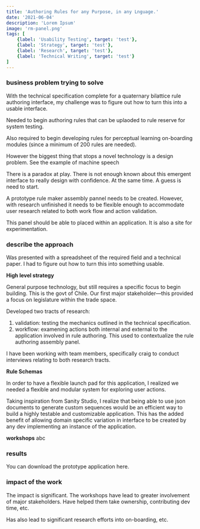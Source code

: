```yaml
---
title: 'Authoring Rules for any Purpose, in any Lnguage.'
date: '2021-06-04'
description: 'Lorem Ipsum'
image: 'rm-panel.png'
tags: [
    {label: 'Usability Testing', target: 'test'},
    {label: 'Strategy', target: 'test'},
    {label: 'Research', target: 'test'},
    {label: 'Technical Writing', target: 'test'}
]
---
```


### business problem trying to solve

With the technical specification complete for a quaternary bilattice rule authoring interface, my challenge was to figure out how to turn this into a usable interface.

Needed to begin authoring rules that can be uplaoded to rule reserve for system testing. 

Also required to begin developing rules for perceptual learning on-boarding modules (since a minimum of 200 rules are needed).

However the biggest thing that stops a novel technology is a design problem. See the example of machine speech

There is a paradox at play. There is not enough known about this emergent interface to really design with confidence. At the same time. A guess is need to start.

A prototype rule maker assembly pannel needs to be created. However, with research unfinished it needs to be flexible enough to accommodate user research related to both work flow and action validation. 

This panel should be able to placed within an application. It is also a site for experimentation. 

### describe the approach

Was presented with a spreadsheet of the required field and a technical paper. I had to figure out how to turn this into something usable. 

**High level strategy**

General purpose technology, but still requires a specific focus to begin building. This is the govt of Chile. Our first major stakeholder—this provided a focus on legislature within the trade space.

Developed two tracts of research:

1. validation: testing the mechanics outlined in the technical specification.
2. workflow: examening actions both internal and external to the application  involved in rule authoring. This used to contextualize the rule authoring assembly panel. 

I  have been working with team members, specifically craig to conduct interviews relating to both research tracts. 

**Rule Schemas**

In order to have a flexible launch pad for this application, I realized we needed a flexible and modular system for exploring user actions.

Taking inspiration from Sanity Studio, I realize that being able to use json documents to generate custom sequences would be an efficient way to build a highly testable and customizable application. This has the added benefit of allowing domain specific variation in interface to be created by any dev implementing an instance of the application. 

**workshops**
abc

### results

You can download the prototype application here. 

### impact of the work

The impact is significant. The workshops have lead to greater involvement of major stakeholders. Have helped them take ownership, contributing dev time, etc.

Has also lead to significant research efforts into on-boarding, etc. 